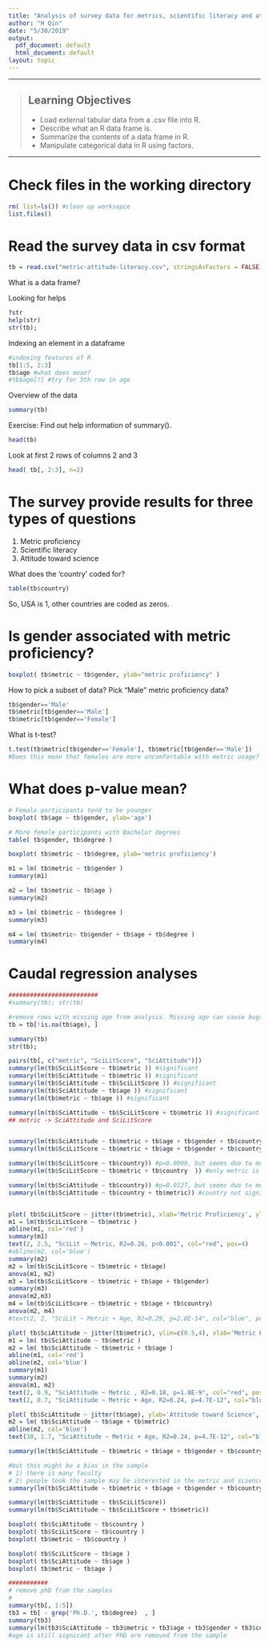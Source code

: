 ```yaml
---
title: "Analysis of survey data for metrics, scientific literacy and attitude"
author: "H Qin"
date: "5/30/2019"
output:
  pdf_document: default
  html_document: default
layout: topic
---
```


------------

> ## Learning Objectives
>
> * Load external tabular data from a .csv file into R.
> * Describe what an R data frame is.
> * Summarize the contents of a data frame in R.
> * Manipulate categorical data in R using factors.

------------

# Check files in the working directory 

```r
rm( list=ls()) #clean up worksapce
list.files()
```

# Read the survey data in csv format

```r
tb = read.csv("metric-attitude-literacy.csv", stringsAsFactors = FALSE)
```

What is a data frame? 

Looking for helps
```r
?str
help(str)
str(tb); 
```

Indexing an element in a dataframe

```r
#indexing features of R
tb[1:5, 2:3]
tb$age #what does mean? 
#tb$age[?] #try for 5th row in age
```

Overview of the data

```r
summary(tb)
```
Exercise: Find out help information of summary(). 

```r
head(tb)
```

Look at first 2 rows of columns 2 and 3
```r
head( tb[, 2:3], n=2)
```

# The survey provide results for three types of questions
1) Metric proficiency
2) Scientific literacy
3) Attitude toward science

What does the 'country' coded for? 

```r
table(tb$country)
```
So, USA is 1, other countries are coded as zeros. 

# Is gender associated with metric proficiency? 

```r
boxplot( tb$metric ~ tb$gender, ylab="metric proficiency" )
```

How to pick a subset of data? 
Pick "Male" metric proficiency data? 
```r
tb$gender=='Male'
tb$metric[tb$gender=='Male']
tb$metric[tb$gender=='Female']
```

What is t-test? 

```r
t.test(tb$metric[tb$gender=='Female'], tb$metric[tb$gender=='Male'])
#Does this mean that females are more uncomfortable with metric usage?
```

# What does p-value mean? 

```r
# Female participants tend to be younger
boxplot( tb$age ~ tb$gender, ylab='age')

# More female participants with Bachelor degrees
table( tb$gender, tb$degree )

boxplot( tb$metric ~ tb$degree, ylab='metric proficiency')

m1 = lm( tb$metric ~ tb$gender )
summary(m1)

m2 = lm( tb$metric ~ tb$age )
summary(m2)

m3 = lm( tb$metric ~ tb$degree )
summary(m3)

m4 = lm( tb$metric~ tb$gender + tb$age + tb$degree )
summary(m4)
```


# Caudal regression analyses

```r
#########################
#summary(tb); str(tb)

#remove rows with missing age from analysis. Missing age can cause bugs in anova model comparisons. 
tb = tb[!is.na(tb$age), ] 

summary(tb)
str(tb); 

pairs(tb[, c("metric", "SciLitScore", "SciAttitude")])
summary(lm(tb$SciLitScore ~ tb$metric )) #significant
summary(lm(tb$SciAttitude ~ tb$metric )) #significant
summary(lm(tb$SciAttitude ~ tb$SciLitScore )) #significant
summary(lm(tb$SciAttitude ~ tb$age )) #significant
summary(lm(tb$metric ~ tb$age )) #significant

summary(lm(tb$SciAttitude ~ tb$SciLitScore + tb$metric )) #significant
## metric -> SciAttitude and SciLitScore


summary(lm(tb$SciAttitude ~ tb$metric + tb$age + tb$gender + tb$country  )) #only metric is significant
summary(lm(tb$SciLitScore ~ tb$metric + tb$age + tb$gender + tb$country  )) #only metric is significant

summary(lm(tb$SciLitScore ~ tb$country)) #p=0.0009, but seems due to metric?  
summary(lm(tb$SciLitScore ~ tb$metric + tb$country  )) #only metric is significant

summary(lm(tb$SciAttitude ~ tb$country)) #p=0.0127, but seems due to metric?  
summary(lm(tb$SciAttitude ~ tb$country + tb$metric)) #country not significant when controled for metric 


plot( tb$SciLitScore ~ jitter(tb$metric), xlab='Metric Proficiency', ylab='Scientific Literacy', ylim=c(2,10) )
m1 = lm(tb$SciLitScore ~ tb$metric )
abline(m1, col='red')
summary(m1)
text(2, 2.5, "SciLit ~ Metric, R2=0.26, p<0.001", col="red", pos=4)
#abline(m2, col='blue')
summary(m2)
m2 = lm(tb$SciLitScore ~ tb$metric + tb$age)
anova(m1, m2)
m3 = lm(tb$SciLitScore ~ tb$metric + tb$age + tb$gender)
summary(m3)
anova(m2,m3)
m4 = lm(tb$SciLitScore ~ tb$metric + tb$age + tb$country)
anova(m2, m4)
#text(2, 2, "SciLit ~ Metric + Age, R2=0.29, p=2.8E-14", col="blue", pos=4)

plot( tb$SciAttitude ~ jitter(tb$metric), ylim=c(0.5,4), xlab='Metric Proficiency', ylab='Attitude toward Science' )
m1 = lm( tb$SciAttitude ~ tb$metric )
m2 = lm( tb$SciAttitude ~ tb$metric + tb$age )
abline(m1, col='red')
abline(m2, col='blue')
summary(m1)
summary(m2)
anova(m1, m2)
text(2, 0.9, "SciAttitude ~ Metric , R2=0.18, p=1.0E-9", col="red", pos=4)
text(2, 0.7, "SciAttitude ~ Metric + Age, R2=0.24, p=4.7E-12", col="blue", pos=4)

plot( tb$SciAttitude ~ jitter(tb$age), ylab='Attitude toward Science', xlab='Age')
m2 = lm( tb$SciAttitude ~ tb$age + tb$metric)
abline(m2, col='blue')
text(30, 1.7, "SciAttitude ~ Metric + Age, R2=0.24, p=4.7E-12", col="blue", pos=4)

summary(lm(tb$SciAttitude ~ tb$metric + tb$age + tb$gender + tb$country  )) #age is signicant!!!

#but this might be a bias in the sample
# 1) there is many faculty
# 2) people took the sample may be interested in the metric and science at the first place?!
summary(lm(tb$SciAttitude ~ tb$metric + tb$age + tb$gender + tb$country + tb$degree  )) #age is signicant!!!

summary(lm(tb$SciAttitude ~ tb$SciLitScore))
summary(lm(tb$SciAttitude ~ tb$SciLitScore + tb$metric))

boxplot( tb$SciAttitude ~ tb$country )
boxplot( tb$SciLitScore ~ tb$country )
boxplot( tb$metric ~ tb$country )

boxplot( tb$SciLitScore ~ tb$age )
boxplot( tb$SciAttitude ~ tb$age )
boxplot( tb$metric ~ tb$age )

###########
# remove phD from the samples
#
summary(tb[, 1:5])
tb3 = tb[ - grep('Ph.D.', tb$degree)  , ]
summary(tb3)
summary(lm(tb3$SciAttitude ~ tb3$metric + tb3$age + tb3$gender + tb3$country + tb3$degree  )) 
#age is still signicant after PhD are removed from the sample

```

